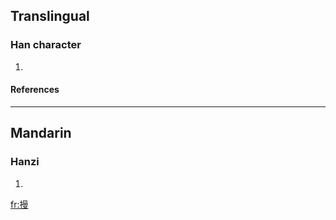 ==Translingual==
===Han character===
{{Han char|rn=64|rad=手|as=11|sn=14|four=|canj=手日田水 (QAWE)}}
# {{defn|Han|sort=手11}}
====References====
{{Han ref|kx=0451.210|dkj=12635|dj=0802.020|hdz=31946.010|uh=6471|ud=25713}}

----
==Mandarin==
===Hanzi===
{{cmn-hanzi|pin=[[mán]] ([[man2]])|wg=man<sup>2</sup>}}
# {{defn|Mandarin}}

[[fr:摱]]